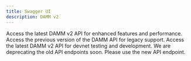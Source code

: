 ```yaml
---
title: Swagger UI
description: DAMM v2
---
```


<CardGroup>
  <Card title="New Mainnet API Endpoint" href="https://dammv2-api.meteora.ag/swagger-ui/" icon="link" iconType="solid">
    Access the latest DAMM v2 API for enhanced features and performance.
  </Card>
  <Card title="Old Mainnet API Endpoint" href="https://cp-amm-api.meteora.ag/swagger-ui/" icon="box-archive" iconType="solid">
    Access the previous version of the DAMM API for legacy support.
  </Card>
</CardGroup>

<CardGroup cols={1}>
  <Card title="Devnet Endpoint" href="https://dammv2-api.devnet.meteora.ag/swagger-ui/" icon="computer" iconType="solid">
    Access the latest DAMM v2 API for devnet testing and development.
  </Card>
</CardGroup>

<Warning>
  We are deprecating the old API endpoints soon. Please use the new API endpoint.
</Warning>